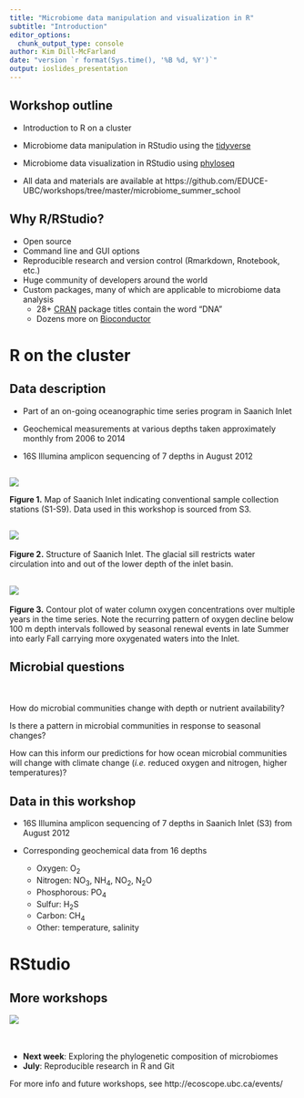 ```yaml
---
title: "Microbiome data manipulation and visualization in R"
subtitle: "Introduction"
editor_options:
  chunk_output_type: console
author: Kim Dill-McFarland
date: "version `r format(Sys.time(), '%B %d, %Y')`"
output: ioslides_presentation
---
```

## Workshop outline

* Introduction to R on a cluster

* Microbiome data manipulation in RStudio using the [tidyverse](https://www.tidyverse.org/)

* Microbiome data visualization in RStudio using [phyloseq](https://www.bioconductor.org/packages/release/bioc/html/phyloseq.html)

* All data and materials are available at https://github.com/EDUCE-UBC/workshops/tree/master/microbiome_summer_school

## Why R/RStudio?

* Open source
* Command line and GUI options
* Reproducible research and version control (Rmarkdown, Rnotebook, etc.)
* Huge community of developers around the world
* Custom packages, many of which are applicable to microbiome data analysis
    + 28+ [CRAN](https://cran.r-project.org/web/packages/available_packages_by_name.html) package titles contain the word "DNA"
    + Dozens more on [Bioconductor](https://www.bioconductor.org/)

# R on the cluster

## Data description
* Part of an on-going oceanographic time series program in Saanich Inlet

* Geochemical measurements at various depths taken approximately monthly from 2006 to 2014

* 16S Illumina amplicon sequencing of 7 depths in August 2012

## {.centered}
![](images/Saanich.png)

**Figure 1.** Map of Saanich Inlet indicating conventional sample collection stations (S1-S9). Data used in this workshop is sourced from S3.

## {.centered}
![](images/Inlet_structure.png)
<br>
<br>
**Figure 2.** Structure of Saanich Inlet. The glacial sill restricts water circulation into and out of the lower depth of the inlet basin.

## {.centered}
![](images/oxygen_timeseries_small.png)
<br>
<br>
**Figure 3.** Contour plot of water column oxygen concentrations over multiple years in the time series. Note the recurring pattern of oxygen decline below 100 m depth intervals followed by seasonal renewal events in late Summer into early Fall carrying more oxygenated waters into the Inlet. 

## Microbial questions
<br>
<br>
How do microbial communities change with depth or nutrient availability?

Is there a pattern in microbial communities in response to seasonal changes?

How can this inform our predictions for how ocean microbial communities will change with climate change (*i.e.* reduced oxygen and nitrogen, higher temperatures)?

## Data in this workshop

* 16S Illumina amplicon sequencing of 7 depths in Saanich Inlet (S3) from August 2012

* Corresponding geochemical data from 16 depths
    + Oxygen: O~2~ 
    + Nitrogen: NO~3~, NH~4~, NO~2~, N~2~O
    + Phosphorous: PO~4~
    + Sulfur: H~2~S
    + Carbon: CH~4~
    + Other: temperature, salinity

# RStudio

## More workshops
<div class="columns-2">
  ![](images/ECOSCOPE_logo_vertical_white.png)
<br>
<br>
<br>

- **Next week**: Exploring the phylogenetic composition of microbiomes
- **July**: Reproducible research in R and Git

For more info and future workshops, see http://ecoscope.ubc.ca/events/
</div>
